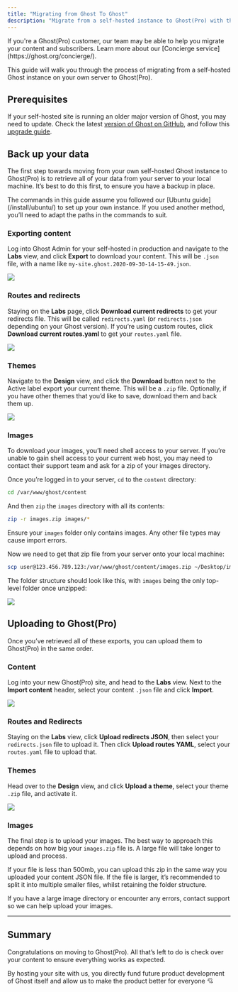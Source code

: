 ```yaml
---
title: "Migrating from Ghost To Ghost"
description: "Migrate from a self-hosted instance to Ghost(Pro) with this guide"
---
```


<Note>
If you're a Ghost(Pro) customer, our team may be able to help you migrate your content and subscribers. Learn more about our [Concierge service](https://ghost.org/concierge/).
</Note>

This guide will walk you through the process of migrating from a self-hosted Ghost instance on your own server to Ghost(Pro).

## Prerequisites

If your self-hosted site is running an older major version of Ghost, you may need to update. Check the latest [version of Ghost on GitHub](https://github.com/TryGhost/Ghost/releases), and follow this [upgrade guide](/update/).

## Back up your data

The first step towards moving from your own self-hosted Ghost instance to Ghost(Pro) is to retrieve all of your data from your server to your local machine. It’s best to do this first, to ensure you have a backup in place.

<Note>
The commands in this guide assume you followed our [Ubuntu guide](/install/ubuntu/) to set up your own instance. If you used another method, you’ll need to adapt the paths in the commands to suit.

</Note>

### Exporting content

Log into Ghost Admin for your self-hosted in production and navigate to the **Labs** view, and click **Export** to download your content. This will be `.json` file, with a name like `my-site.ghost.2020-09-30-14-15-49.json`.

<Frame>
  <img src="/images/cf649c9d-ghost-content-import-export_hu272562aa500e83b9baeec6c17282ce1a_25089_1628x0_resize_q100_h2_box_3.webp" />
</Frame>

### Routes and redirects

Staying on the **Labs** page, click **Download current redirects** to get your redirects file. This will be called `redirects.yaml` (or `redirects.json` depending on your Ghost version). If you’re using custom routes, click **Download current routes.yaml** to get your `routes.yaml` file.

<Frame>
  <img src="/images/3012acb6-ghost-route-redirects_hu954a63ee77a86db320db7d009e6fb2e9_29801_1628x0_resize_q100_h2_box_3.webp" />
</Frame>

### Themes

Navigate to the **Design** view, and click the **Download** button next to the Active label export your current theme. This will be a `.zip` file. Optionally, if you have other themes that you’d like to save, download them and back them up.

<Frame>
  <img src="/images/39467d2a-ghost-themes-settings_hu3b859fed207678d52a22902f80176aaf_12909_1628x0_resize_q100_h2_box_3.webp" />
</Frame>

### Images

To download your images, you’ll need shell access to your server. If you’re unable to gain shell access to your current web host, you may need to contact their support team and ask for a zip of your images directory.

Once you’re logged in to your server, `cd` to the `content` directory:

```bash
cd /var/www/ghost/content
```

And then `zip` the `images` directory with all its contents:

```bash
zip -r images.zip images/*
```

Ensure your `images` folder only contains images. Any other file types may cause import errors.

Now we need to get that zip file from your server onto your local machine:

```bash
scp user@123.456.789.123:/var/www/ghost/content/images.zip ~/Desktop/images.zip
```

The folder structure should look like this, with `images` being the only top-level folder once unzipped:

<Frame>
  <img src="/images/a28febce-images-in-finder_huf248f9006ca4711e6e56a11852458172_99427_1260x0_resize_q100_h2_box.webp" />
</Frame>

## Uploading to Ghost(Pro)

Once you’ve retrieved all of these exports, you can upload them to Ghost(Pro) in the same order.

### Content

Log into your new Ghost(Pro) site, and head to the **Labs** view. Next to the **Import content** header, select your content `.json` file and click **Import**.

<Frame>
  <img src="/images/64953ab4-ghost-import-successful_huade8b63d13532484da2176e269d2dc02_38287_1628x0_resize_q100_h2_box_3.webp" />
</Frame>

### Routes and Redirects

Staying on the **Labs** view, click **Upload redirects JSON**, then select your `redirects.json` file to upload it. Then click **Upload routes YAML**, select your `routes.yaml` file to upload that.

### Themes

Head over to the **Design** view, and click **Upload a theme**, select your theme `.zip` file, and activate it.

<Frame>
  <img src="/images/775cf633-ghost-theme-upload_huf4a027a768e71e6bd93af4733d14943e_23711_1226x0_resize_q100_h2_box_3.webp" />
</Frame>

### Images

The final step is to upload your images. The best way to approach this depends on how big your `images.zip` file is. A large file will take longer to upload and process.

If your file is less than 500mb, you can upload this zip in the same way you uploaded your content JSON file. If the file is larger, it’s recommended to split it into multiple smaller files, whilst retaining the folder structure.

If you have a large image directory or encounter any errors, contact support so we can help upload your images.

***

## Summary

Congratulations on moving to Ghost(Pro). All that’s left to do is check over your content to ensure everything works as expected.

By hosting your site with us, you directly fund future product development of Ghost itself and allow us to make the product better for everyone 💘